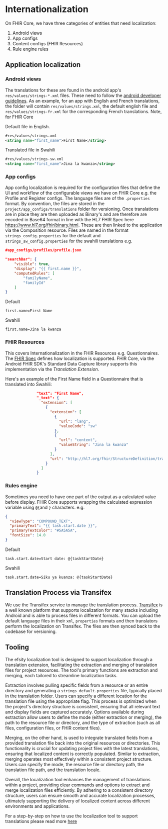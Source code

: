 # Internationalization

On FHIR Core, we have three categories of entities that need localization:
1. Android views
2. App configs
3. Content configs (FHIR Resources)
4. Rule engine rules

## Application localization

### Android views
 The translations for these are found in the android app's `res/values/strings-*.xml` files. These need to follow the [android developer guidelines](https://developer.android.com/guide/topics/resources/localization]).
As an example, for an app with English and French translations, the folder will contain `res/values/strings.xml`, the default english file and `res/values/strings-fr.xml` for the corresponding French translations.
Note, for FHIR Core

Default file in English.
```xml
#res/values/strings.xml
<string name="first_name">First Name</string>
```

Translated file in Swahili

```xml
#res/values/strings-sw.xml
<string name="first_name">Jina la kwanza</string>
```

### App configs
App config localization is required for the configuration files that define the UI and workflow of the configurable views we have on FHIR Core e.g. the Profile and Register configs. The language files are of the `.properties` format. By convention, the files are stored in the `project/app_configs/translations` folder for versioning. Once translations are in place they are then uploaded as Binary's and are therefore are encoded in Base64 format in line with the HL7 FHIR Spec here https://www.hl7.org/fhir/binary.html. These are then linked to the application via the Composition resource. Files are named in the format `strings_config.properties` for the default and `strings_sw_config.properties` for the swahili translations e.g.

```json
#app_configs/profiles/profile.json

"searchBar": {
    "visible": true,
    "display": "{{ first.name }}",
    "computedRules": [
        "familyName",
        "familyId"
    ]
}

```

Default
```properties
first.name=First Name
```

Swahili
```properties
first.name=Jina la kwanza
```

### FHIR Resources
This covers Internationalization in the FHIR Resources e.g. Questionnaires. The [FHIR Spec](https://www.hl7.org/fhir/languages.html) defines how localization is supported. FHIR Core, via the Android FHIR SDK's Standard Data Capture library supports this implementation via the _Translation Extension_.

Here's an example of the First Name field in a Questionnaire that is translated into Swahili:

```json
              "text": "First Name",
              "_text": {
                "extension": [
                  {
                    "extension": [
                      {
                        "url": "lang",
                        "valueCode": "sw"
                      },
                      {
                        "url": "content",
                        "valueString": "Jina la kwanza"
                      }
                    ],
                    "url": "http://hl7.org/fhir/StructureDefinition/translation"
                  }
                ]
              }
```

### Rules engine
Sometimes you need to have one part of the output as a calculated value before display. FHIR Core supports wrapping the calculated expression variable using `@{`and `}` characters. e.g.

```json
{
  "viewType": "COMPOUND_TEXT",
  "primaryText": "{{ task.start.date }}",
  "primaryTextColor": "#5A5A5A",
  "fontSize": 14.0
}
```

Default
```properties
task.start.date=Start date: @{taskStartDate}
```

Swahili
```properties
task.start.date=Siku ya kuanza: @{taskStartDate}
```


## Translation Process via Transifex
We use the Transifex service to manage the translation process. [Transifex](https://www.transifex.com/) is a well known platform that supports localization for many stacks including Android and is able to process files in different formats. You can upload the default language files in their `xml`, `properties` formats and then translators perform the localization on Transifex. The files are then synced back to the codebase for versioning.


## Tooling
The efsity localization tool is designed to support localization through a translation extension, facilitating the extraction and merging of translation files for project resources. The tool's primary functions are extraction and merging, each tailored to streamline localization tasks.

Extraction involves pulling specific fields from a resource or an entire directory and generating a `strings_default.properties` file, typically placed in the translation folder. Users can specify a different location for the translation file using the appropriate flag. This process is optimized when the project's directory structure is consistent, ensuring that all relevant text and display fields are captured accurately. Options available during extraction allow users to define the mode (either extraction or merging), the path to the resource file or directory, and the type of extraction (such as all files, configuration files, or FHIR content files).

Merging, on the other hand, is used to integrate translated fields from a provided translation file back into the original resources or directories. This functionality is crucial for updating project files with the latest translations, ensuring that localized content is correctly populated. Similar to extraction, merging operates most effectively within a consistent project structure. Users can specify the mode, the resource file or directory path, the translation file path, and the translation locale.

Overall, the localization tool enhances the management of translations within a project, providing clear commands and options to extract and merge localization files efficiently. By adhering to a consistent directory structure, users can ensure smooth and accurate localization processes, ultimately supporting the delivery of localized content across different environments and applications.

For a step-by-step on how to use the localization tool to support translations please read more [here](https://github.com/onaio/fhir-tooling/tree/main/efsity#localization)
